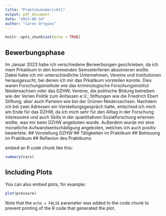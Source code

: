 ```yaml
---
title: "Praktikumsbericht1"
output: pdf_document
date: "2023-08-14"
author: "Caren Ortgies" 
---
```


```r
knitr::opts_chunk$set(echo = TRUE)
```

## Bewerbungsphase
Im Januar 2023 habe ich verschiedene Berwerbungen geschrieben, da ich mein Prkatikum in den kommenden Semseterferien absolvieren wollte. Dabei habe ich mir unterschiedliche Unternehmen, Vereine und Institutionen herausgesucht, bei denen ich mir das Prkatikum vorstellen konnte. Dies waren Forschungsinstitute wie das kriminologische Forschungsinstitut Niedersachsen oder das DZHW; Vereine, die politische Bildung betreiben wie der Verien Politik zum Anfassen e.V.; Stiftungen wie die Friedrich Ebert Stiftung; aber auch Parteien wie bei der Grünen Niedersachsen. Nachdem ich bei zwei Adressen ein Vorstellungsgespräch hatte, entschied ich mich am Ende für das DZHW, da ich mich sehr für den Alltag in der Forschung interessiere und auch Skills in der quantitativen Sozialforschung erlernen wollte, was mir beim DZHW angeboten wurde. Außerdem wurde mir eine monatliche Aufwandsentschädigung angeboten, welches ich auch positiv bewertete. 
## Vorstellung DZHW
## Tätigkeiten im Praktikum 
## Betreuung im Praktikum
## Reflexion des Praktikums 

embed an R code chunk like this:

```r
summary(cars)
```

## Including Plots

You can also embed plots, for example:

```r
plot(pressure)
```

Note that the `echo = FALSE` parameter was added to the code chunk to prevent printing of the R code that generated the plot.
